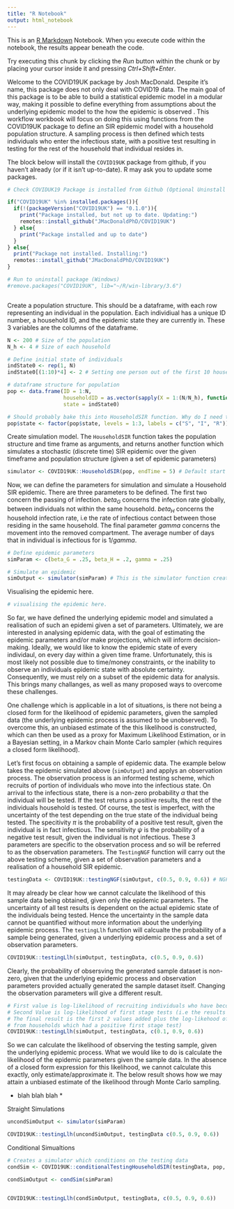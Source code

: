 ```yaml
---
title: "R Notebook"
output: html_notebook
---
```


This is an [R Markdown](http://rmarkdown.rstudio.com) Notebook. When you execute code within the notebook, the results appear beneath the code. 

Try executing this chunk by clicking the *Run* button within the chunk or by placing your cursor inside it and pressing *Ctrl+Shift+Enter*. 


Welcome to the COVID19UK package by Josh MacDonald. Despite it's name, this package does not only deal with COVID19 data. The main goal of this package is to be able to build a statistical epidemic model in a modular way, making it possible to define everything from assumptions about the underlying epidemic model to the how the epidemic is observed . This workflow workbook will focus on doing this using functions from the COVID19UK package to define an SIR epidemic model with a household population structure. A sampling process is then defined which tests individuals who enter the infectious state, with a positive test resulting in testing for the rest of the household that individual resides in. 

The block below will install the `COVID19UK` package from github, if you haven't already (or if it isn't up-to-date). R may ask you to update some packages.


```r

# Check COVIDUK19 Package is installed from Github (Optional Uninstall at foot of notebook)

if("COVID19UK" %in% installed.packages()){
  if(!(packageVersion("COVID19UK") == "0.1.0")){
    print("Package installed, but not up to date. Updating:")
    remotes::install_github("JMacDonaldPhD/COVID19UK")
  } else{
    print("Package installed and up to date")
  }
} else{
  print("Package not installed. Installing:")
  remotes::install_github("JMacDonaldPhD/COVID19UK")
}

# Run to uninstall package (Windows)
#remove.packages("COVID19UK", lib="~/R/win-library/3.6")



```

Create a population structure. This should be a dataframe, with each row representing an individual in the population. Each individiual has a unique ID number, a household ID, and the epidemic state they are currently in. These 3 variables are the columns of the dataframe.

```r


N <- 200 # Size of the population
N_h <- 4 # Size of each household

# Define initial state of individuals
indState0 <- rep(1, N)
indState0[(1:10)*4] <- 2 # Setting one person out of the first 10 households to be infected

# dataframe structure for population
pop <- data.frame(ID = 1:N,
                  householdID = as.vector(sapply(X = 1:(N/N_h), function(X) return(rep(X, N_h)))),
                  state = indState0)

# Should probably bake this into HouseholdSIR function. Why do I need to do it? Some matrix sum breaks if I don't do this.
pop$state <- factor(pop$state, levels = 1:3, labels = c("S", "I", "R"))


```


Create simulation model. The `HouseholdSIR` function takes the population structure and time frame as arguments, and returns another function which simulates a stochastic (discrete time) SIR epidemic over the given timeframe and population structure (given a set of epidemic parameters)


```r

simulator <- COVID19UK::HouseholdSIR(pop, endTime = 5) # Default start time is startTime = 0

```


Now, we can define the parameters for simulation and simulate a Household SIR epidemic. There are three parameters to be defined. The first two concern the passing of infection. $beta_G$ concerns the infection rate globally, between individuals not within the same household. $beta_H$ concerns the household infection rate, i.e the rate of infectious contact between those residing in the same household. The final parameter $gamma$ concerns the movement into the removed compartment. The average number of days that in individual is infectious for is $1/gamma$.

```r
# Define epidemic parameters
simParam <- c(beta_G = .25, beta_H = .2, gamma = .25)

# Simulate an epidemic
simOutput <- simulator(simParam) # This is the simulator function created above, not a function with the COVID19UK package.


```


Visualising the epidemic here.

```r

# visualising the epidemic here. 

```


So far, we have defined the underlying epidemic model and simulated a realisation of such an epidemi given a set of parameters. Ultimately, we are interested in analysing epidemic data, with the goal of estimating the epidemic parameters and/or make projections, which will inform decision-making. Ideally, we would like to know the epidemic state of every individaul, on every day within a given time frame. Unfortunately, this is most likely not possible due to time/money constraints, or the inability to observe an individuals epidemic state with absolute certainty. Consequently, we must rely on a subset of the epidemic data for analysis. This brings many challanges, as well as many proposed ways to overcome these challenges.

One challenge which is applicable in a lot of situations, is there not being a closed form for the likelihood of epidemic parameters, given the sampled data (the underlying epidemic process is assumed to be unobserved). To overcome this, an unbiased estimate of the this likelihood is constructed, which can then be used as a proxy for Maximum Likelihood Estimation, or in a Bayesian setting, in a Markov chain Monte Carlo sampler (which requires a closed form likelihood).

Let's first focus on obtaining a sample of epidemic data. The example below takes the epidemic simulated above (`simOutput`) and applys an observation process. The observation process is an informed testing scheme, which recruits of portion of individuals who move into the infectious state. On arrival to the infectious state, there is a non-zero probability $\alpha$ that the individual will be tested. If the test returns a positive results, the rest of the individuals household is tested. Of course, the test is imperfect, with the uncertainty of the test depending on the true state of the individual being tested. The specitivity $\pi$ is the probability of a positive test result, given the individual is in fact infectious. The sensitivity $\psi$ is the probability of a negative test result, given the individual is not infectious. These 3 parameters are specific to the observation process and so will be referred to as the observation parameters. The `TestingNGF` function will carry out the above testing scheme, given a set of observation parameters and a realisation of a household SIR epidemic.

```r

testingData <- COVID19UK::testingNGF(simOutput, c(0.5, 0.9, 0.6)) # NGF := Noise Generating Function

```

It may already be clear how we cannot calculate the likelihood of this sample data being obtained, given only the epidemic parameters. The uncertainty of all test results is dependent on the actual epidemic state of the individuals being tested. Hence the uncertainty in the sample data cannot be quantified without more information about the underlying epidemic process. The `testingLlh` function will calcualte the probability of a sample being generated, given a underlying epidemic process and a set of observation parameters.

```r
COVID19UK::testingLlh(simOutput, testingData, c(0.5, 0.9, 0.6))

```

Clearly, the probability of obsersving the generated sample dataset is non-zero, given that the underlying epidemic process and observation parameters provided actually generated the sample dataset itself. Changing the observation parameters will give a different result.

```r

# First value is log-likelihood of recruiting individuals who have become infectious
# Second Value is log-likelihood of first stage tests (i.e the results of testing those who were recruited)
# The final result is the first 2 values added plus the log-likehood of second stage testing (i.e the results of test
# from households which had a positive first stage test)
COVID19UK::testingLlh(simOutput, testingData, c(0.1, 0.9, 0.6))

```

So we can calculate the likelihood of observing the testing sample, given the underlying epidemic process. What we would like to do is calculate the likelihood of the epidemic parameters given the sample data. In the absence of a closed form expression for this likelihood, we cannot calculate this exactly, only estimate/approximate it. The below result shows how we may attain a unbiased estimate of the likelihood through Monte Carlo sampling.


* blah blah blah *


Straight Simulations

```r


uncondSimOutput <- simulator(simParam)

COVID19UK::testingLlh(uncondSimOutput, testingData c(0.5, 0.9, 0.6))


```


Conditional Simualtions 

```r

# Creates a simulator which conditions on the testing data
condSim <- COVID19UK::conditionalTestingHouseholdSIR(testingData, pop, startTime = 0 , endTime = 5)

condSimOutput <- condSim(simParam)


COVID19UK::testingLlh(condSimOutput, testingData, c(0.5, 0.9, 0.6))

```























